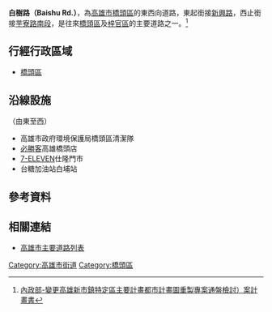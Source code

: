 {{Infobox TwRoad2
|bgcolorh=DARKGREEN
|colorh=white
|code=
|name= 白樹路
|enname= Baishu Rd.
|level= 一般道路
|length=
|sec=
|lastext=
|line=
|start= [[新興路_(橋頭區)|新興路]]
|end= [[芋寮路|芋寮路南段]]
|junc= 
|img=
|cap=
|size=
|left= [[芋寮路|芋寮路南段]]
|right= [[新興路_(橋頭區)|新興路]]
|leftlink= 芋寮路南段
|leftdirection= W
|rightlink= 新興路
|rightdirection= E
|SN=
|SNtype=
|SNNum=
|SN2=
|SN2type=
|SN2Num=
|SN3=
|SN3type=
|SN3Num=
}}
'''白樹路（Baishu Rd.）'''，為[[高雄市|高雄市]][[橋頭區|橋頭區]]的東西向道路，東起銜接[[新興路_(橋頭區)|新興路]]，西止銜接[[芋寮路|芋寮路南段]]，是往來[[橋頭區|橋頭區]]及[[梓官區|梓官區]]的主要道路之一。<ref>[https://urban-web.kcg.gov.tw/KDA/web_upload/KDA05/KDA0501/20170202173421-7.pdf 內政部-變更高雄新市鎮特定區主要計畫都市計畫圖重製專案通盤檢討）案計畫書]</ref>
== 行經行政區域 ==
* [[橋頭區|橋頭區]]
== 沿線設施 ==
（由東至西）
* 高雄市政府環境保護局橋頭區清潔隊
* [[必勝客|必勝客]]高雄橋頭店
* [[7-ELEVEN|7-ELEVEN]]仕隆門市
* 台糖加油站白埔站
== 參考資料 ==
{{Reflist}}
== 相關連結 ==
* [[高雄市主要道路列表|高雄市主要道路列表]]

{{高雄市重要道路}}

[[Category:高雄市街道|Category:高雄市街道]]
[[Category:橋頭區|Category:橋頭區]]